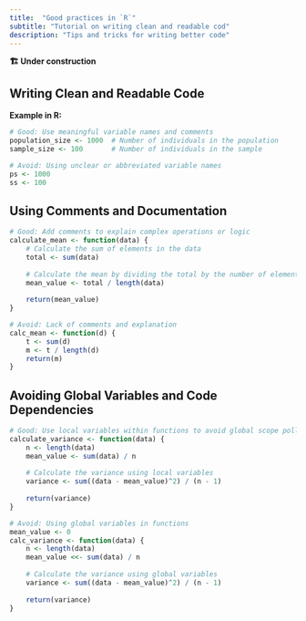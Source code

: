 ```yaml
---
title:  "Good practices in `R`"
subtitle: "Tutorial on writing clean and readable cod"
description: "Tips and tricks for writing better code"
---
```



:::{.callout-important}
**🏗 Under construction**
:::

## Writing Clean and Readable Code

**Example in R:**
```r
# Good: Use meaningful variable names and comments
population_size <- 1000  # Number of individuals in the population
sample_size <- 100       # Number of individuals in the sample

# Avoid: Using unclear or abbreviated variable names
ps <- 1000
ss <- 100
```

## Using Comments and Documentation


```r
# Good: Add comments to explain complex operations or logic
calculate_mean <- function(data) {
    # Calculate the sum of elements in the data
    total <- sum(data)
    
    # Calculate the mean by dividing the total by the number of elements
    mean_value <- total / length(data)
    
    return(mean_value)
}

# Avoid: Lack of comments and explanation
calc_mean <- function(d) {
    t <- sum(d)
    m <- t / length(d)
    return(m)
}
```


## Avoiding Global Variables and Code Dependencies

```r
# Good: Use local variables within functions to avoid global scope pollution
calculate_variance <- function(data) {
    n <- length(data)
    mean_value <- sum(data) / n
    
    # Calculate the variance using local variables
    variance <- sum((data - mean_value)^2) / (n - 1)
    
    return(variance)
}

# Avoid: Using global variables in functions
mean_value <- 0
calc_variance <- function(data) {
    n <- length(data)
    mean_value <<- sum(data) / n
    
    # Calculate the variance using global variables
    variance <- sum((data - mean_value)^2) / (n - 1)
    
    return(variance)
}
```